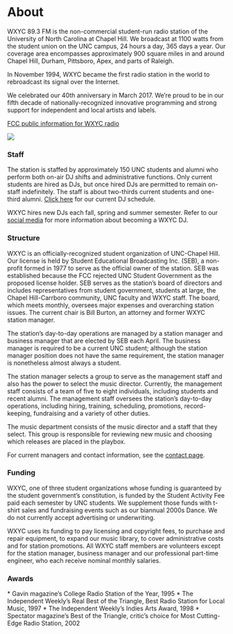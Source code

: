 
# About

WXYC 89.3 FM is the non-commercial student-run radio station of the University of North Carolina at Chapel Hill. We broadcast at 1100 watts from the student union on the UNC campus, 24 hours a day, 365 days a year. Our coverage area encompasses approximately 900 square miles in and around Chapel Hill, Durham, Pittsboro, Apex, and parts of Raleigh.

In November 1994, WXYC became the first radio station in the world to rebroadcast its signal over the Internet.

We celebrated our 40th anniversary in March 2017. We’re proud to be in our fifth decade of nationally-recognized innovative programming and strong support for independent and local artists and labels.

[FCC public information for WXYC radio](https://publicfiles.fcc.gov/fm-profile/wxyc/)

![](/uploads/thumbnail_news-2.jpeg)

### Staff

The station is staffed by approximately 150 UNC students and alumni who perform both on-air DJ shifts and administrative functions. Only current students are hired as DJs, but once hired DJs are permitted to remain on-staff indefinitely. The staff is about two-thirds current students and one-third alumni. [Click here](https://wxyc.org/programming) for our current DJ schedule.

WXYC hires new DJs each fall, spring and summer semester. Refer to our [social media](https://www.instagram.com/wxyc893/?hl=en "social media") for more information about becoming a WXYC DJ.

### Structure

WXYC is an officially-recognized student organization of UNC-Chapel Hill. Our license is held by Student Educational Broadcasting Inc. (SEB), a non-profit formed in 1977 to serve as the official owner of the station. SEB was established because the FCC rejected UNC Student Government as the proposed license holder. SEB serves as the station’s board of directors and includes representatives from student government, students at large, the Chapel Hill-Carrboro community, UNC faculty and WXYC staff. The board, which meets monthly, oversees major expenses and overarching station issues. The current chair is Bill Burton, an attorney and former WXYC station manager.

The station’s day-to-day operations are managed by a station manager and business manager that are elected by SEB each April. The business manager is required to be a current UNC student; although the station manager position does not have the same requirement, the station manager is nonetheless almost always a student.

The station manager selects a group to serve as the management staff and also has the power to select the music director. Currently, the management staff consists of a team of five to eight individuals, including students and recent alumni. The management staff oversees the station’s day-to-day operations, including hiring, training, scheduling, promotions, record-keeping, fundraising and a variety of other duties.

The music department consists of the music director and a staff that they select. This group is responsible for reviewing new music and choosing which releases are placed in the playbox.

For current managers and contact information, see the [contact page](https://wxyc.org/contact).

### Funding

WXYC, one of three student organizations whose funding is guaranteed by the student government’s constitution, is funded by the Student Activity Fee paid each semester by UNC students. We supplement those funds with t-shirt sales and fundraising events such as our biannual 2000s Dance. We do not currently accept advertising or underwriting.

WXYC uses its funding to pay licensing and copyright fees, to purchase and repair equipment, to expand our music library, to cover administrative costs and for station promotions. All WXYC staff members are volunteers except for the station manager, business manager and our professional part-time engineer, who each receive nominal monthly salaries.

### Awards

\* Gavin magazine’s College Radio Station of the Year, 1995
\* The Independent Weekly’s Real Best of the Triangle, Best Radio Station for Local Music, 1997
\* The Independent Weekly’s Indies Arts Award, 1998
\* Spectator magazine’s Best of the Triangle, critic’s choice for Most Cutting-Edge Radio Station, 2002
